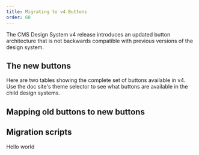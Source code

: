 ```yaml
---
title: Migrating to v4 Buttons
order: 60
---
```



The CMS Design System v4 release introduces an updated button architecture that is not backwards compatible with previous versions of the design system.

## The new buttons

Here are two tables showing the complete set of buttons available in v4. Use the doc site's theme selector to see what buttons are available in the child design systems.

<ButtonVariationsTable />

## Mapping old buttons to new buttons

<ButtonMigrationTable />

## Migration scripts

Hello world

